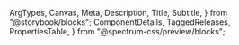   ArgTypes,
  Canvas,
  Meta,
  Description,
  Title,
  Subtitle,
} from "@storybook/blocks";
  ComponentDetails,
  TaggedReleases,
  PropertiesTable,
} from "@spectrum-css/preview/blocks";


<Meta of={CardStories} title="Docs" />

<Title of={CardStories} />
<Subtitle of={CardStories} />
<ComponentDetails />

<Description of={CardStories} />

## Standard

<Canvas of={CardStories.Default} />

### No image

<Canvas of={CardStories.NoImage} />

### Focused

<Canvas of={CardStories.Focused} />

### Selected

<Canvas of={CardStories.Selected} />

## Quiet

<Canvas of={CardStories.Quiet} />

### Quiet File

<Canvas of={CardStories.QuietFile} />

### Quiet Folder

<Canvas of={CardStories.QuietFolder} />

### Quiet Focused

<Canvas of={CardStories.QuietFocused} />

### Quiet Selected

<Canvas of={CardStories.QuietSelected} />

## Horizontal

<Canvas of={CardStories.Horizontal} />

## Asset preview

A standard card with a full-sized asset preview.

<Canvas of={CardStories.AssetPreview} />

## Gallery

A gallery card for an image.

<Canvas of={CardStories.Gallery} />

## Properties

The component accepts the following inputs (properties):

<ArgTypes />

<PropertiesTable />

## Tagged releases

<TaggedReleases />
